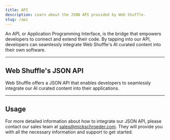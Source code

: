 ```yaml
---
title: API
description: Learn about the JSON API provided by Web Shuffle.
slug: /api
---
```


An API, or Application Programming Interface, is the bridge that empowers developers to connect and extend their code. 
By tapping into our API, developers can seamlessly integrate Web Shuffle's AI curated content into their own software.

---
## Web Shuffle's JSON API

Web Shuffle offers a JSON API that enables developers to seamlessly integrate our AI curated content into their applications.

---
## Usage

For more detailed information about how to integrate our JSON API, please contact our sales team at [sales@mickschroeder.com](mailto:sales@mickschroeder.com). They will provide you with all the necessary information and support to get started.
